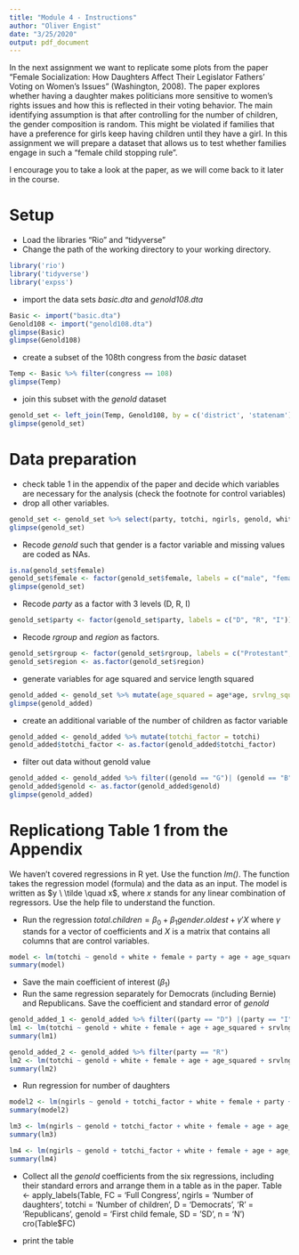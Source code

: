 ```yaml
---
title: "Module 4 - Instructions"
author: "Oliver Engist"
date: "3/25/2020"
output: pdf_document
---
```


In the next assignment we want to replicate some plots from the paper "Female Socialization: How Daughters Affect Their Legislator Fathers' Voting on Women's Issues" (Washington, 2008). The paper explores whether having a daughter makes politicians more sensitive to women's rights issues and how this is reflected in their voting behavior. The main identifying assumption is that after controlling for the number of children, the gender composition is random. This might be violated if families that have a preference for girls keep having children until they have a girl. In this assignment we will prepare a dataset that allows us to test whether families engage in such a "female child stopping rule".

I encourage you to take a look at the paper, as we will come back to it later in the course. 

# Setup

* Load the libraries "Rio" and "tidyverse"
* Change the path of the working directory to your working directory.

```r

library('rio')
library('tidyverse')
library('expss')
```

* import the data sets *basic.dta* and *genold108.dta*

```r
Basic <- import("basic.dta")
Genold108 <- import("genold108.dta")
glimpse(Basic)
glimpse(Genold108)
```

* create a subset of the 108th congress from the *basic* dataset
```r
Temp <- Basic %>% filter(congress == 108)
glimpse(Temp)
```


* join this subset with the *genold* dataset
```r
genold_set <- left_join(Temp, Genold108, by = c('district', 'statenam'))
glimpse(genold_set)
```

# Data preparation

* check table 1 in the appendix of the paper and decide which variables are necessary for the analysis (check the footnote for control variables)
* drop all other variables.
```r
genold_set <- genold_set %>% select(party, totchi, ngirls, genold, white, female, age, srvlng, rgroup, region )
glimpse(genold_set)
```

* Recode *genold* such that gender is a factor variable and missing values are coded as NAs.
```r
is.na(genold_set$female)
genold_set$female <- factor(genold_set$female, labels = c("male", "female"))
glimpse(genold_set)
```

* Recode *party* as a factor with 3 levels (D, R, I)
```r
genold_set$party <- factor(genold_set$party, labels = c("D", "R", "I"))
```

* Recode *rgroup* and *region* as factors.
```r
genold_set$rgroup <- factor(genold_set$rgroup, labels = c("Protestant", "Catholic", "Other Christian", "Other religion", "None"))
genold_set$region <- as.factor(genold_set$region)
```

* generate variables for age squared and service length squared
```r
genold_added <- genold_set %>% mutate(age_squared = age*age, srvlng_squared = srvlng*srvlng)
glimpse(genold_added)
```
* create an additional variable of the number of children as factor variable
```r
genold_added <- genold_added %>% mutate(totchi_factor = totchi)
genold_added$totchi_factor <- as.factor(genold_added$totchi_factor)
```

* filter out data without genold value
```r
genold_added <- genold_added %>% filter((genold == "G")| (genold == "B"))
genold_added$genold <- as.factor(genold_added$genold)
glimpse(genold_added)
```


# Replicationg Table 1 from the Appendix
We haven't covered regressions in R yet. Use the function *lm()*. The function takes the regression model (formula) and the data as an input. The model is written as $y \ \tilde \quad x$, where $x$ stands for any linear combination of regressors. Use the help file to understand the function.

* Run the regression $total.children = \beta_0 + \beta_1 gender.oldest + \gamma'X$ where $\gamma$ stands for a vector of coefficients and $X$ is a matrix that contains all columns that are control variables.\footnote{This is just a short notation instead of writing the full model with all control variables $totchi = \beta_0 + \beta_1 genold + \gamma_1 age + \gamma_2 age^2 + \gamma_3 Democrat + ... + \epsilon$ which quickly gets out of hand for large models.}
```r
model <- lm(totchi ~ genold + white + female + party + age + age_squared + srvlng + srvlng_squared + rgroup + region, data = genold_added)
summary(model)
```

* Save the main coefficient of interest ($\beta_1$)
* Run the same regression separately for Democrats (including Bernie) and Republicans. Save the coefficient and standard error of *genold*
```r
genold_added_1 <- genold_added %>% filter((party == "D") |(party == "I"))
lm1 <- lm(totchi ~ genold + white + female + age + age_squared + srvlng + srvlng_squared + rgroup + region, data = genold_added_1)
summary(lm1)

genold_added_2 <- genold_added %>% filter(party == "R")
lm2 <- lm(totchi ~ genold + white + female + age + age_squared + srvlng + srvlng_squared + rgroup + region, data = genold_added_2)
summary(lm2)
```

* Run regression for number of daughters
```r
model2 <- lm(ngirls ~ genold + totchi_factor + white + female + party + age + age_squared + srvlng + srvlng_squared + rgroup + region, data = genold_added)
summary(model2)

lm3 <- lm(ngirls ~ genold + totchi_factor + white + female + age + age_squared + srvlng + srvlng_squared + rgroup + region, data = genold_added_1)
summary(lm3)

lm4 <- lm(ngirls ~ genold + totchi_factor + white + female + age + age_squared + srvlng + srvlng_squared + rgroup + region, data = genold_added_2)
summary(lm4)
```

* Collect all the *genold* coefficients from the six regressions, including their standard errors and arrange them in a table as in the paper.
Table <- apply_labels(Table, FC = 'Full Congress', ngirls = 'Number of daughters', totchi = 'Number of children', D = 
'Democrats', 'R' = 'Republicans', genold = 'First child female, SD = 'SD', n = 'N')
cro(Table$FC)

* print the table